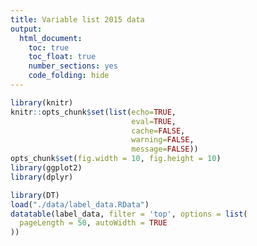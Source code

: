 ```yaml
---
title: Variable list 2015 data
output: 
  html_document: 
    toc: true
    toc_float: true
    number_sections: yes
    code_folding: hide
---
```



```r
library(knitr)
knitr::opts_chunk$set(list(echo=TRUE,
                           eval=TRUE,
                           cache=FALSE,
                           warning=FALSE,
                           message=FALSE))
opts_chunk$set(fig.width = 10, fig.height = 10)
library(ggplot2)
library(dplyr)
```

```r
library(DT)
load("./data/label_data.RData")
datatable(label_data, filter = 'top', options = list(
  pageLength = 50, autoWidth = TRUE
))

```

